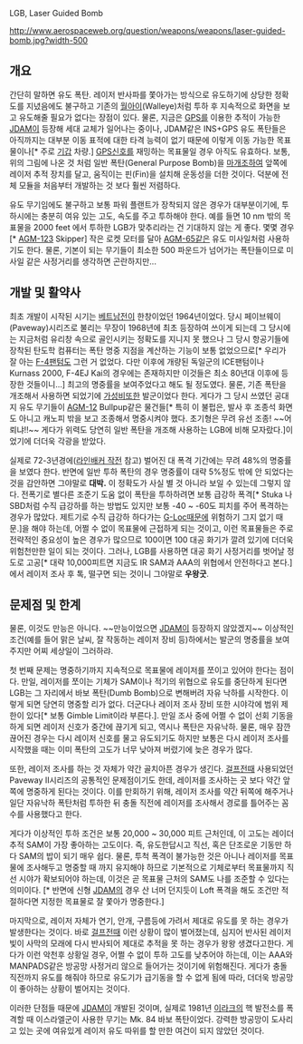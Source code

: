 LGB, Laser Guided Bomb

http://www.aerospaceweb.org/question/weapons/weapons/laser-guided-bomb.jpg?width-500

== 개요 ==
간단히 말하면 유도 폭탄. 레이저 반사파를 쫓아가는 방식으로 유도하기에 상당한 정확도를 지녔음에도 불구하고 기존의 [[월아이]](Walleye)처럼 투하 후 지속적으로 화면을 보고 유도해줄 필요가 없다는 장점이 있다. 물론, 지금은 [[GPS]]를 이용한 추적이 가능한 [[JDAM]]이 등장해 세대 교체가 일어나는 중이나, JDAM같은 INS+GPS 유도 폭탄들은 아직까지는 대부분 이동 표적에 대한 타격 능력이 없기 때문에 이렇게 이동 가능한 목표물이나[* 주로 [[기갑]] 차량.] [[GPS]]신호를 재밍하는 목표물일 경우 아직도 유효하다. 보통, 위의 그림에 나온 것 처럼 일반 폭탄(General Purpose Bomb)을 [[마개조]]하여 앞쪽에 레이저 추적 장치를 달고, 움직이는 핀(Fin)을 설치해 운동성을 더한 것이다. 덕분에 전체 모듈을 처음부터 개발하는 것 보다 훨씬 저렴하다.

유도 무기임에도 불구하고 보통 파워 플랜트가 장착되지 않은 경우가 대부분이기에, 투하시에는 충분히 여유 있는 고도, 속도를 주고 투하해야 한다. 예를 들면 10 nm 밖의 목표물을 2000 feet 에서 투하한 LGB가 맞추리라는 건 기대하지 않는 게 좋다. 몇몇 경우[*  [[AGM-123]] Skipper] 작은 로켓 모터를 달아 [[AGM-65]]같은 유도 미사일처럼 사용하기도 한다. 물론, 기본이 되는 무기들이 최소한 500 파운드가 넘어가는 폭탄들이므로 미사일 같은 사정거리를 생각하면 곤란하지만...

== 개발 및 활약사 ==
최초 개발이 시작된 시기는 [[베트남전]]이 한창이었던 1964년이었다. 당시 페이브웨이(Paveway)시리즈로 불리는 무장이 1968년에 최초 등장하여 쓰이게 되는데 그 당시에는 지금처럼 유리창 속으로 골인시키는 정확도를 지니지 못 했으나 그 당시 항공기들에 장착된 탄도학 컴퓨터는 폭탄 명중 지점을 계산하는 기능이 보통 없었으므로[* 우리가 잘 아는 [[F-4]]팬텀도 그런 거 없었다. 다만 이후에 개량된 독일군의 ICE팬텀이나 Kurnass 2000, F-4EJ Kai의 경우에는 존재하지만 이것들은 최소 80년대 이후에 등장한 것들이니...] 최고의 명중률을 보여주었다고 해도 될 정도였다. 물론, 기존 폭탄을 개조해서 사용하면 되었기에 [[가성비]]또한 발군이었다 한다. 게다가 그 당시 쓰였던 공대지 유도 무기들이 [[AGM-12]] Bullpup같은 물건들[* 특히 이 불펍은, 발사 후 조종석 화면도 아니고 캐노피 밖을 보고 조종해서 명중시켜야 했다. 초기형은 무려 유선 조종! ~~어뢰냐!!~~ 게다가 위력도 당연히 일반 폭탄을 개조해 사용하는 LGB에 비해 모자랐다.]이었기에 더더욱 각광을 받았다.

실제로 72-3년경에([[라인배커 작전]] 참고) 벌어진 대 폭격 기간에는 무려 48%의 명중률을 보였다 한다. 반면에 일반 투하 폭탄의 경우 명중률이 대략 5%정도 밖에 안 되었다는 것을 감안하면 그야말로 '''대박.''' 이 정확도가 사실 별 것 아니라 보일 수 있는데 그렇지 않다. 전폭기로 별다른 조준기 도움 없이 폭탄을 투하하려면 보통 급강하 폭격[* Stuka 나 SBD처럼 수직 급강하를 하는 방법도 있지만 보통 -40 ~ -60도 피치를 주어 폭격하는 경우가 많았다. 제트기로 수직 급강하 하다가는 [[G-Loc]]때문에 위험하기 그지 없기 때문.]을 해야 하는데, 어쩔 수 없이 목표물에 근접하게 되는 것이고, 이런 목표물들은 주로 전략적인 중요성이 높은 경우가 많으므로 100이면 100 대공 화기가 깔려 있기에 더더욱 위험천만한 일이 되는 것이다. 그러나, LGB를 사용하면 대공 화기 사정거리를 벗어날 정도로 고공[* 대략 10,000피트면 지금도 IR SAM과 AAA의 위협에서 안전하다고 본다.]에서 레이저 조사 후 톡, 떨구면 되는 것이니 그야말로 '''우왕굿'''. 

== 문제점 및 한계 ==
물론, 이것도 만능은 아니다. ~~만능이었으면 [[JDAM]]이 등장하지 않았겠지~~ 이상적인 조건(예를 들어 맑은 날씨, 잘 작동하는 레이저 장비 등)하에서는 발군의 명중률을 보여주지만 어찌 세상일이 그러하랴. 

첫 번째 문제는 명중하기까지 지속적으로 목표물에 레이저를 쪼이고 있어야 한다는 점이다. 만일, 레이저를 쪼이는 기체가 SAM이나 적기의 위협으로 유도를 중단하게 된다면 LGB는 그 자리에서 바보 폭탄(Dumb Bomb)으로 변해버려 자유 낙하를 시작한다. 이렇게 되면 당연히 명중할 리가 없다. 더군다나 레이저 조사 장비 또한 시야각에 범위 제한이 있다[* 보통 Gimble Limit이라 부른다.]. 만일 조사 중에 어쩔 수 없이 선회 기동을 하게 되면 레이저 신호가 중간에 끊기게 되고, 역시나 폭탄은 자유낙하. 물론, 매우 잠깐 끊어진 경우는 다시 레이저 신호를 물고 유도되기도 하지만 보통은 다시 레이저 조사를 시작했을 때는 이미 폭탄의 고도가 너무 낮아져 버렸기에 늦은 경우가 많다. 

또한, 레이저 조사를 하는 것 자체가 약간 골치아픈 경우가 생긴다. [[걸프전]]때 사용되었던 Paveway II시리즈의 공통적인 문제점이기도 한데, 레이저를 조사하는 곳 보다 약간 앞쪽에 명중하게 된다는 것이다. 이를 만회하기 위해, 레이저 조사를 약간 뒤쪽에 해주거나 일단 자유낙하 폭탄처럼 투하한 뒤 충돌 직전에 레이저를 조사해서 경로를 틀어주는 꼼수를 사용했다고 한다.

게다가 이상적인 투하 조건은 보통 20,000 ~ 30,000 피트 근처인데, 이 고도는 레이더 추적 SAM이 가장 좋아하는 고도이다. 즉, 유도한답시고 직선, 혹은 단조로운 기동만 하다 SAM의 밥이 되기 매우 쉽다. 물론, 투척 폭격이 불가능한 것은 아니나 레이저를 목표물에 조사해두고 명중할 때 까지 유지해야 하므로 기본적으로 기체로부터 목표물까지 직선 시야가 확보되어야 하는데, 이것은 곧 목표물 근처의 SAM도 나를 조준할 수 있다는 의미이다. [* 반면에 신형 [[JDAM]]의 경우 산 너머 던지듯이 Loft 폭격을 해도 조건만 적절하다면 지정한 목표물로 잘 쫓아가 명중한다.]

마지막으로, 레이저 자체가 연기, 안개, 구름등에 가려서 제대로 유도를 못 하는 경우가 발생한다는 것이다. 바로 [[걸프전]]때 이런 상황이 많이 벌어졌는데, 심지어 반사된 레이저 빛이 사막의 모래에 다시 반사되어 제대로 추적을 못 하는 경우가 왕왕 생겼다고한다. 게다가 이런 악천후 상황일 경우, 어쩔 수 없이 투하 고도를 낮추어야 하는데, 이는 AAA와 MANPADS같은 방공망 사정거리 않으로 들어가는 것이기에 위험해진다. 게다가 충돌 직전까지 유도를 해줘야 하므로 유도기가 급기동을 할 수 없게 됨에 따라, 더더욱 방공망이 좋아하는 상황이 벌어지는 것이다.

이러한 단점들 때문에 [[JDAM]]이 개발된 것이며, 실제로 1981년 [[이라크]]의 핵 발전소를 폭격할 때 이스라엘군이 사용한 무기는 Mk. 84 바보 폭탄이었다. 강력한 방공망이 도사리고 있는 곳에 여유있게 레이저 유도 따위를 할 만한 여건이 되지 않았던 것이다.
